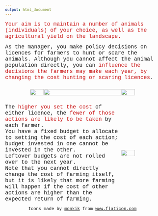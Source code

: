 ```yaml
---
output: html_document
---
```

<p>

<span style="font-family: Courier New; font-size: 1.25em">
<span style="color:#ca1b1b;">Your aim is to maintain a number of animals (individuals) of your choice, as well as the agricultural yield on the landscape.</span>

<span style="font-family: Courier New; font-size: 1.25em">
As the manager, you make policy decisions on licences for farmers to hunt or scare the animals.
Although you cannot affect the animal population directly, you can <span style="color:#ca1b1b;">influence the decisions the farmers may make each year, by changing the cost hunting or scaring licences</span>. 
</span>

<div style="display: flex; text-align: center; align-items: center; align: center;">

<div style="width: 25%; text-align: right;">
<img src="hunt_icon.jpg" width="60%">
</div>

<div style="width: 50%;">
<img src="budget_allocation2.jpg" width="100%">
</div>

<div style="width: 25%; text-align: left;">
<img src="scarecrow_icon.jpg" width="60%">
</div>

</div>

<div style="display: flex; text-align: center; align-items: center;">

<div style="width: 75%; text-align: left;">
<span style="font-family: Courier New; font-size: 1.25em">
The <span style="color:#ca1b1b;">higher you set the cost</span> of either licence, the <span style="color:#ca1b1b;">fewer of those actions are likely to be taken</span> by each farmer. <br>
You have a fixed budget to allocate to setting the cost of each action; budget invested in one cannot be invested in the other. <br>
Leftover budgets are not rolled over to the next year.</span><br>
<span style="font-family: Courier New; font-size: 1.25em">
Note that you cannot directly change the cost of farming itself, but it is likely that more farming will happen if the cost of other actions are higher than the expected return of farming.</span>
</div>

<div style="width: 25%; text-align: left;">
<img src="crop_icon.jpg" width="60%">
</div>

</div>

<div style="text-align: center; font-family: Courier New;">Icons made by <a href="https://www.flaticon.com/authors/monkik" title="monkik">monkik</a> from <a href="https://www.flaticon.com/" title="Flaticon">www.flaticon.com</a></div>


